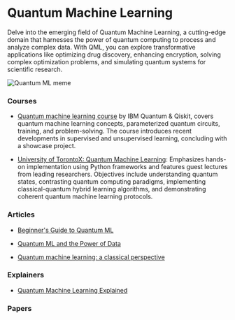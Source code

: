 # Quantum Machine Learning

Delve into the emerging field of Quantum Machine Learning, a cutting-edge domain that harnesses the power of quantum computing to process and analyze complex data. With QML, you can explore transformative applications like optimizing drug discovery, enhancing encryption, solving complex optimization problems, and simulating quantum systems for scientific research.

![Quantum ML meme](/static/img/memes/quantumMeme.png)

### Courses

- [Quantum machine learning course](https://qiskit.org/learn/course/machine-learning-course) by IBM Quantum & Qiskit, covers quantum machine learning concepts, parameterized quantum circuits, training, and problem-solving. The course introduces recent developments in supervised and unsupervised learning, concluding with a showcase project.

- [University of TorontoX: Quantum Machine Learning](https://www.edx.org/learn/machine-learning/university-of-toronto-quantum-machine-learning): Emphasizes hands-on implementation using Python frameworks and features guest lectures from leading researchers. Objectives include understanding quantum states, contrasting quantum computing paradigms, implementing classical-quantum hybrid learning algorithms, and demonstrating coherent quantum machine learning protocols.

### Articles

- [Beginner's Guide to Quantum ML](https://blog.paperspace.com/beginners-guide-to-quantum-machine-learning/)

- [Quantum ML and the Power of Data](https://blog.research.google/2021/06/quantum-machine-learning-and-power-of.html)

- [Quantum machine learning: a classical perspective](https://royalsocietypublishing.org/doi/10.1098/rspa.2017.0551)

### Explainers

- [Quantum Machine Learning Explained](https://www.youtube.com/watch?v=NqHKr9CGWJ0)

### Papers
